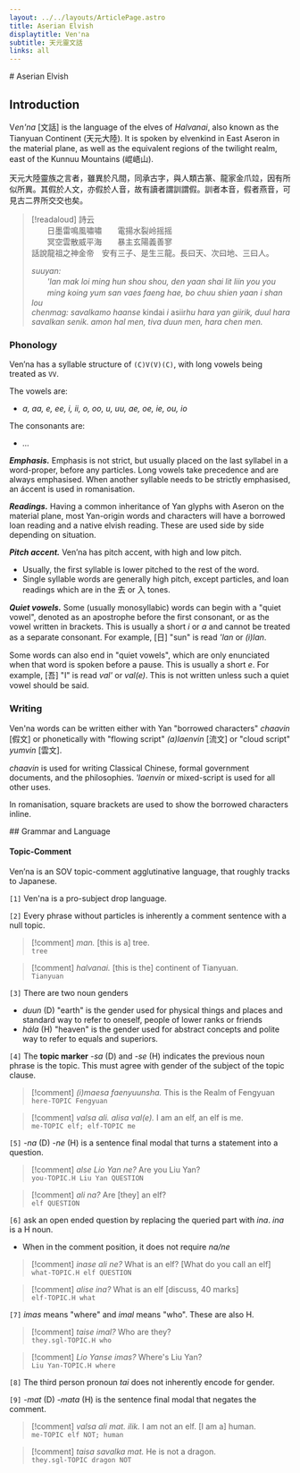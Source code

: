 ```yaml
---
layout: ../../layouts/ArticlePage.astro
title: Aserian Elvish 
displaytitle: Ven'na
subtitle: 天元靈文話
links: all
---
```


<ColourBand>
# Aserian Elvish
</ColourBand>

<CBox>

## Introduction

<Drop>V</Drop>_en'na_ \[文話\] is the language of the elves of _Halvanai_, also known as the Tianyuan Continent (天元大陸). It is spoken by elvenkind in East Aseron in the material plane, as well as the equivalent regions of the twilight realm, east of the Kunnuu Mountains (崐峿山).

天元大陸靈族之言者，雖異於凡間，同承古字，與人類古篆、龍家金爪竝，因有所似所異。其假於人文，亦假於人音，故有讀者謂訓謂假。訓者本音，假者燕音，可見古二界所交交也矣。

> [!readaloud]
> 詩云    
> 　　日墨雷鳴風嘯嘯　　電揚水裂岭摇摇    
> 　　冥空雲散威平海　　暴主玄陽義善寥    
> 話說龍祖之神金帝　安有三子、是生三龍。長曰天、次曰地、三曰人。
> 
> _suuyan:_    
> 　　_'lan mak loi ming hun shou shou, den yaan shai lit liin you you_    
> 　　_ming koing yum san vaes faeng hae, bo chuu shien yaan i shan lou_    
> _chenmag: savalkamo haanse_ kindai _i_ asiir&#x200B;_hu hara yan giirik, duul hara savalkan senik. amon hal men, tiva duun men, hara chen men._


### Phonology

Ven’na has a syllable structure of `(C)V(V)(C)`, with long vowels being treated as `VV`.

The vowels are:
- *a, aa, e, ee, i, ii, o, oo, u, uu, ae, oe, ie, ou, io*

The consonants are:
- *...*

***Emphasis.*** Emphasis is not strict, but usually placed on the last syllabel in a word-proper, before any particles. Long vowels take precedence and are always emphasised. When another syllable needs to be strictly emphasised, an áccent is used in romanisation.

***Readings.*** Having a common inheritance of Yan glyphs with Aseron on the material plane, most Yan-origin words and characters will have a borrowed loan reading and a native elvish reading. These are used side by side depending on situation.

***Pitch accent.*** Ven’na has pitch accent, with high and low
pitch. 
- Usually, the first syllable is lower pitched to the rest of the word. 
- Single syllable words are generally high pitch, except particles, and loan readings which are in the 去 or 入 tones. 

***Quiet vowels.*** Some (usually monosyllabic) words can begin with a "quiet vowel", denoted as an apostrophe before the first consonant, or as the vowel written in brackets. This is usually a short _i_ or _a_ and cannot be treated as a separate consonant. For example, [日] "sun" is read _'lan_ or _(i)lan_. 

Some words can also end in "quiet vowels", which are only enunciated when that word is spoken before a pause. This is usually a short _e_. For example, [吾] "I" is read *val'* or *val(e)*. This is not written unless such a quiet vowel should be said.

### Writing 

Ven'na words can be written either with Yan "borrowed characters" _chaavin_ [假文] or phonetically with "flowing script" _(a)laenvin_ [流文] or "cloud script" _yumvin_ [雲文]. 

_chaavin_ is used for writing Classical Chinese,
formal government documents, and the
philosophies. _'laenvin_ or mixed-script is used for all other uses.

In romanisation, square brackets are used to show the borrowed characters inline.

</CBox>

<ColourBand>
## Grammar and Language
</ColourBand>

<CBox>

#### Topic-Comment

Ven’na is an SOV topic-comment agglutinative
language, that roughly tracks to Japanese.

`[1]` Ven'na is a pro-subject drop language.  

`[2]` Every phrase without particles is inherently a comment sentence with a null topic.

> [!comment]
> *man.* [this is a] tree.   
> `tree`

> [!comment]
> *halvanai.* [this is the] continent of Tianyuan.    
> `Tianyuan`

`[3]` There are two noun genders 
- *duun* (D) "earth" is the gender used for
physical things and places and standard way to refer
to oneself, people of lower ranks or friends
- *hála* (H) "heaven" is the gender used for
abstract concepts and polite way to refer to
equals and superiors.

`[4]` The **topic marker** *-sa* (D) and *-se* (H) indicates the previous noun phrase is the topic. This must agree with gender of the subject of the topic clause.

> [!comment]
> *(i)maesa faenyuunsha.* This is the Realm of Fengyuan     
> `here-TOPIC Fengyuan`

> [!comment]
> *valsa ali. alisa val(e).* I am an elf, an elf is me.    
> `me-TOPIC elf; elf-TOPIC me`

`[5]` *-na* (D) *-ne* (H) is a sentence final modal that turns a statement into a question.

> [!comment]
> *alse Lio Yan ne?* Are you Liu Yan?     
> `you-TOPIC.H Liu Yan QUESTION`

> [!comment]
> *ali na?* Are [they] an elf?     
> `elf QUESTION`

`[6]` ask an open ended question by replacing the queried part with *ina*. *ina* is a H noun.
- When in the comment position, it does not require *na/ne*

> [!comment]
> *inase ali ne?* What is an elf? [What do you call an elf]     
> `what-TOPIC.H elf QUESTION`

> [!comment]
> *alise ina?* What is an elf [discuss, 40 marks]    
> `elf-TOPIC.H what`

`[7]` *imas* means "where" and *imal* means "who". These are also H.

> [!comment] 
> *taise imal?* Who are they?    
> `they.sgl-TOPIC.H who`

> [!comment]
> *Lio Yanse imas?* Where's Liu Yan?    
> `Liu Yan-TOPIC.H where`

`[8]` The third person pronoun *tai* does not inherently encode for gender.

`[9]` *-mat* (D) *-mata* (H) is the sentence final modal that negates the comment.

> [!comment]
> *valsa ali mat. ilik.* I am not an elf. [I am a] human.    
> `me-TOPIC elf NOT; human`

> [!comment]
> *taisa savalka mat.* He is not a dragon.    
> `they.sgl-TOPIC dragon NOT`



</CBox>
